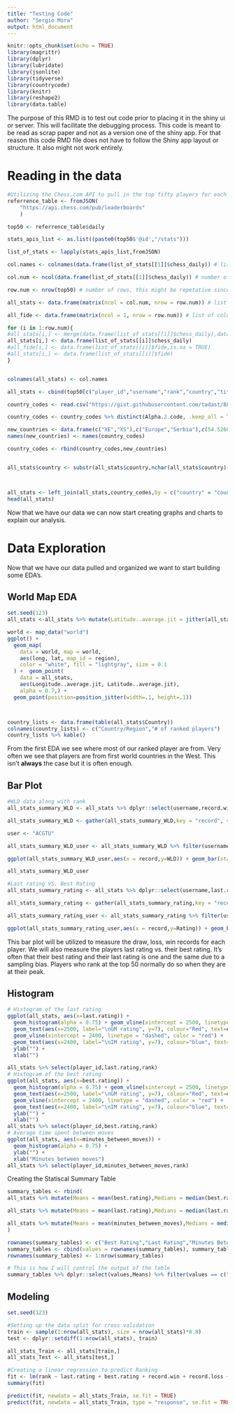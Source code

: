 ```yaml
---
title: "Testing Code"
author: "Sergio Mora"
output: html_document
---
```


```r
knitr::opts_chunk$set(echo = TRUE)
library(magrittr)
library(dplyr)
library(lubridate)
library(jsonlite)
library(tidyverse)
library(countrycode)
library(knitr)
library(reshape2)
library(data.table)
```

The purpose of this RMD is to test out code prior to placing it in the shiny ui or server. This will facilitate the debugging process. This code is meant to be read as scrap paper and not as a version one of the shiny app. For that reason this code RMD file does not have to follow the Shiny app layout or structure. It also might not work entirely.

# Reading in the data
```r
#Utilizing the Chess.com API to pull in the top fifty players for each type of chess rules. We will begin with "Daily" (easiet to understand and most data on it) and we will usitlize that as the parameter. This first API will be utilized to pull more API's. It'll be a master table of sorts.
referrence_table <- fromJSON(
    "https://api.chess.com/pub/leaderboards"
    )

top50 <- referrence_table$daily

stats_apis_list <- as.list((paste0(top50$'@id',"/stats")))

list_of_stats <- lapply(stats_apis_list,fromJSON)
```

```r
col.names <- colnames(data.frame(list_of_stats[[1]]$chess_daily)) # list of the column names since the empty dataframe wont have this by default

col.num <- ncol(data.frame(list_of_stats[[1]]$chess_daily)) # number of columns needed for our empty data frame

row.num <- nrow(top50) # number of rows, this might be repetative since we know it should always be 50 but just in case something goes wrong

all_stats <- data.frame(matrix(ncol = col.num, nrow = row.num)) # list of column list

all_fide <- data.frame(matrix(ncol = 1, nrow = row.num)) # list of column list

for (i in 1:row.num){
#all_stats[i,] <- merge(data.frame(list_of_stats[[i]]$chess_daily),data.frame(list_of_stats[[i]]$fide))
all_stats[i,] <- data.frame(list_of_stats[[i]]$chess_daily)
#all_fide[i,] <- data.frame(list_of_stats[[i]]$fide,is.na = TRUE)
#all_stats[i,] <- data.frame(list_of_stats[[i]]$fide)
}


colnames(all_stats) <- col.names

all_stats <- cbind(top50[c("player_id","username","rank","country","title","status")],all_stats) # Binding the data based on the position.

country_codes <- read.csv("https://gist.githubusercontent.com/tadast/8827699/raw/f5cac3d42d16b78348610fc4ec301e9234f82821/countries_codes_and_coordinates.csv")

country_codes <- country_codes %>% distinct(Alpha.2.code, .keep_all = TRUE) %>% mutate(country_code = gsub(" ","",Alpha.2.code)) %>% dplyr::select(country_code,Country,Latitude..average.,Longitude..average.)

new_countries <- data.frame(c("XE","XS"),c("Europe","Serbia"),c(54.5260,44.0000),c(15.2551,21.0000))
names(new_countries) <- names(country_codes)

country_codes <- rbind(country_codes,new_countries)


all_stats$country <- substr(all_stats$country,nchar(all_stats$country)-1,nchar(all_stats$country))



all_stats <- left_join(all_stats,country_codes,by = c("country" = "country_code")) %>% mutate(minutes_between_moves = round((record.time_per_move/60),2))
head(all_stats)
```

Now that we have our data we can now start creating graphs and charts to explain our analysis.

# Data Exploration
Now that we have our data pulled and organized we want to start building some EDA's.

## World Map EDA
```r
set.seed(123)
all_stats <-all_stats %>% mutate(Latitude..average.jit = jitter(all_stats$Latitude..average., amount = 3),Longitude..average.jit = jitter(all_stats$Longitude..average., amount = 3))

world <- map_data("world")
ggplot() +
  geom_map(
    data = world, map = world,
    aes(long, lat, map_id = region),
    color = "white", fill = "lightgray", size = 0.1
  ) +  geom_point(
    data = all_stats,
    aes(Longitude..average.jit, Latitude..average.jit),
    alpha = 0.7,) +
  geom_point(position=position_jitter(width=.1, height=.1))



country_lists <- data.frame(table(all_stats$Country))
colnames(country_lists) <- c("Country/Region","# of ranked players")
country_lists %>% kable()
```

From the first EDA we see where most of our ranked player are from. Very often we see that players are from first world countries in the West. This isn't **always** the case but it is often enough.

## Bar Plot
```r
#WLD data along with rank
all_stats_summary_WLD <- all_stats %>% dplyr::select(username,record.win,record.loss,record.draw,rank)

all_stats_summary_WLD <- gather(all_stats_summary_WLD,key = "record", value = "WLD",record.win,record.loss,record.draw) %>% arrange(username)

user <- "ACGTU"

all_stats_summary_WLD_user <- all_stats_summary_WLD %>% filter(username == user)

ggplot(all_stats_summary_WLD_user,aes(x = record,y=WLD)) + geom_bar(stat="identity") + ggtitle(paste0("Bar plot for user ",all_stats_summary_WLD_user$username," whose rank is: ",all_stats_summary_WLD_user$rank)) + xlab("") + ylab("")

all_stats_summary_WLD_user

#Last rating VS. Best Rating
all_stats_summary_rating <- all_stats %>% dplyr::select(username,last.rating,best.rating,rank)

all_stats_summary_rating <- gather(all_stats_summary_rating,key = "record", value = "Rating",last.rating,best.rating) %>% arrange(username)

all_stats_summary_rating_user <- all_stats_summary_rating %>% filter(username == user)

ggplot(all_stats_summary_rating_user,aes(x = record,y=Rating)) + geom_bar(stat="identity") + ggtitle(paste0("Bar plot for user ",all_stats_summary_rating_user$username," whose rank is: ",all_stats_summary_rating_user$rank)) + xlab("") + ylab("")

```

This bar plot will be utilized to measure the draw, loss, win records for each player. We will also measure the players last rating vs. their best rating. It's often that their best rating and their last rating is one and the same due to a sampling bias. Players who rank at the top 50 normally do so when they are at their peak.


## Histogram
```r
# Histogram of the last rating
ggplot(all_stats, aes(x=last.rating)) + 
  geom_histogram(alpha = 0.75) + geom_vline(xintercept = 2500, linetype = "dashed", color = "red") + 
  geom_text(aes(x=2500, label="\nGM rating", y=7), colour="Red", text=element_text(size=11)) + 
  geom_vline(xintercept = 2400, linetype = "dashed", color = "red") + 
  geom_text(aes(x=2400, label="\nIM rating", y=7), colour="blue", text=element_text(size=11)) +
  ylab("") +
  xlab("")

all_stats %>% select(player_id,last.rating,rank)
# Histogram of the best rating
ggplot(all_stats, aes(x=best.rating)) + 
  geom_histogram(alpha = 0.75) + geom_vline(xintercept = 2500, linetype = "dashed", color = "red") + 
  geom_text(aes(x=2500, label="\nGM rating", y=7), colour="Red", text=element_text(size=11)) + 
  geom_vline(xintercept = 2400, linetype = "dashed", color = "red") + 
  geom_text(aes(x=2400, label="\nIM rating", y=7), colour="blue", text=element_text(size=11)) +
  ylab("") +
  xlab("")
all_stats %>% select(player_id,best.rating,rank)
# Average time spent between moves
ggplot(all_stats, aes(x=minutes_between_moves)) + 
  geom_histogram(alpha = 0.75) +
  ylab("") +
  xlab("Minutes between moves")
all_stats %>% select(player_id,minutes_between_moves,rank)
```

Creating the Statiscal Summary Table
```r
summary_tables <- rbind(
all_stats %>% mutate(Means = mean(best.rating),Medians = median(best.rating),SDs = sd(best.rating)) %>% select(starts_with(c("Means","Medians","SDs"))) %>% distinct(),

all_stats %>% mutate(Means = mean(last.rating),Medians = median(last.rating),SDs = sd(last.rating)) %>% select(starts_with(c("Means","Medians","SDs"))) %>% distinct(),

all_stats %>% mutate(Means = mean(minutes_between_moves),Medians = median(minutes_between_moves),SDs = sd(minutes_between_moves)) %>% select(starts_with(c("Means","Medians","SDs"))) %>% distinct()
)

rownames(summary_tables) <- c("Best Rating","Last Rating","Minutes Between Moves")
summary_tables <- cbind(values = rownames(summary_tables), summary_tables)
rownames(summary_tables) <- 1:nrow(summary_tables)

# This is how I will control the output of the table
summary_tables %>% dplyr::select(values,Means) %>% filter(values == c("Best Rating","Last Rating"))
```


## Modeling
```r
set.seed(123)

#Setting up the data split for cross validation
train <- sample(1:nrow(all_stats), size = nrow(all_stats)*0.8)
test <- dplyr::setdiff(1:nrow(all_stats), train)

all_stats_Train <- all_stats[train,]
all_stats_Test <- all_stats[test,]
```


```r
#Creating a linear regression to predict Ranking
fit <- lm(rank ~ last.rating + best.rating + record.win + record.loss + record.draw + minutes_between_moves,all_stats_Train)
summary(fit)

predict(fit, newdata = all_stats_Train, se.fit = TRUE)
predict(fit, newdata = all_stats_Train, type = "response", se.fit = TRUE)
```



